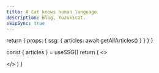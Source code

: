 ```yaml
---
title: A Cat knows human language
description: Blog, Yuzukicat.
skipSync: true
---
```



  return {
    props: {
      ssg: {
        articles: await getAllArticles()
      }
    }
  }
}

  const { articles } = useSSG()
  return (
    <>
      <div className="container max-w-[1200px]">
        <BlogCardList articles={articles} />
      </div>
    </>
  )
}